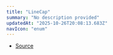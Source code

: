 ```yaml
---
title: "LineCap"
summary: "No description provided"
updatedAt: "2025-10-26T20:08:13.683Z"
navIcon: "enum"
---
```



<Table data={{ headers: [{"content":"Member","key":"member","sortable":true},{"content":"Type","key":"type","sortable":true}], rows: [["Butt","'butt'"],["Round","'round'"],["Square","'square'"]] }} />


- [Source](https://github.com/NMMTY/LazyCanvas/blob/ba3e53b2fefc78794f94d50b21443818f2774649/packages/lazycanvas/src/types/enum.ts#L67)